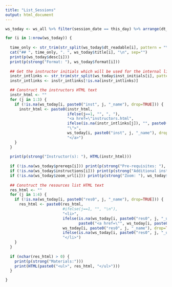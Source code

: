 ```yaml
---
title: "List_Sessions"
output: html_document
---
```


```r
ws_today <- ws_all %>% filter(session_date == this_day) %>% arrange(dt_fmt)

for (i in 1:nrow(ws_today)) {
  
  time_only <- str_trim(str_split(ws_today$dt_readable[i], pattern = "\\|")[[1]][2])
  cat("## ", time_only, ". ", ws_today$title[i], "\n", sep="")
  print(p(ws_today$desc[i]))
  print(p(strong("Format: "), ws_today$format[i]))
  
  ## Get the instructor initials which will be used for the internal links
  instr_intlinks <- str_trim(str_split(ws_today$inst_initials[i], pattern = ",")[[1]])
  instr_intlinks <- instr_intlinks[!is.na(instr_intlinks)]

  ## Construct the instructors HTML text
  instr_html <- ""
  for (j in 1:3) {
    if (!is.na(ws_today[i, paste0("inst", j, "_name"), drop=TRUE])) {
      instr_html <- paste0(instr_html, 
                           ifelse(j==1, "", ", "),
                           "<a href=\"instructors.html",
                           ifelse(is.na(instr_intlinks[j]), "", paste0("#", instr_intlinks[j])),
                           "\">", 
                           ws_today[i, paste0("inst", j, "_name"), drop=TRUE], 
                           "</a>")
    }
  }
  
  print(p(strong("Instructor(s): "), HTML(instr_html)))
  
  if (!is.na(ws_today$prereqs[i])) print(p(strong("Pre-requisites: "), ws_today$prereqs[i]))
  if (!is.na(ws_today$instructions[i])) print(p(strong("Additional instructions: "), ws_today$instructions[i]))
  if (!is.na(ws_today$zoom_url[i])) print(p(strong("Zoom: "), ws_today$zoom_url[i]))
          
  ## Construct the resources list HTML text
  res_html <- ""
  for (j in 1:4) {
    if (!is.na(ws_today[i, paste0("res0", j, "_name"), drop=TRUE])) {
      res_html <- paste0(res_html, 
                         #ifelse(j==1, "", "\n"),
                         "<li>",
                         ifelse(is.na(ws_today[i, paste0("res0", j, "_url"), drop=TRUE]), "", 
                                paste0("<a href=\"", ws_today[i, paste0("res0", j, "_url"), drop=TRUE], "\" target=\"_blank\">")),
                         ws_today[i, paste0("res0", j, "_name"), drop=TRUE],
                         ifelse(is.na(ws_today[i, paste0("res0", j, "_url"), drop=TRUE]), "", "</a>"), 
                         "</li>")
    }
  }
  
  if (nchar(res_html) > 0) {
    print(p(strong("Materials:")))
    print(HTML(paste0("<ul>", res_html, "</ul>")))
  }

}

```
